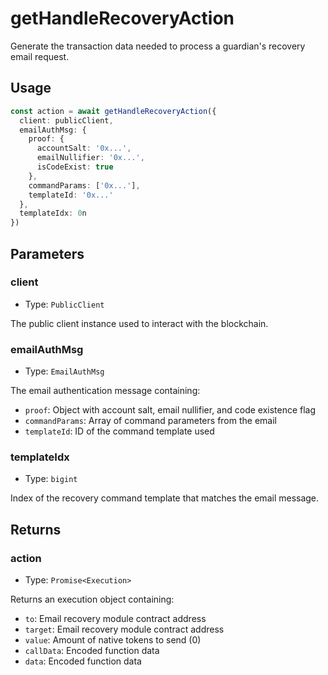 # getHandleRecoveryAction

Generate the transaction data needed to process a guardian's recovery email request.

## Usage

```typescript
const action = await getHandleRecoveryAction({
  client: publicClient,
  emailAuthMsg: {
    proof: {
      accountSalt: '0x...',
      emailNullifier: '0x...',
      isCodeExist: true
    },
    commandParams: ['0x...'],
    templateId: '0x...'
  },
  templateIdx: 0n
})
```

## Parameters

### client

- Type: `PublicClient`

The public client instance used to interact with the blockchain.

### emailAuthMsg

- Type: `EmailAuthMsg`

The email authentication message containing:
- `proof`: Object with account salt, email nullifier, and code existence flag
- `commandParams`: Array of command parameters from the email
- `templateId`: ID of the command template used

### templateIdx

- Type: `bigint`

Index of the recovery command template that matches the email message.

## Returns

### action

- Type: `Promise<Execution>`

Returns an execution object containing:
- `to`: Email recovery module contract address
- `target`: Email recovery module contract address
- `value`: Amount of native tokens to send (0)
- `callData`: Encoded function data
- `data`: Encoded function data
